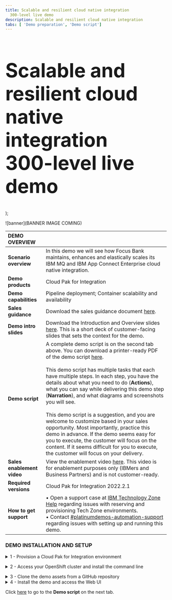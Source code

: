 ```yaml
---
title: Scalable and resilient cloud native integration
  300-level live demo
description: Scalable and resilient cloud native integration
tabs: [ 'Demo preparation', 'Demo script']
---
```


  <span>
    <h1 style="font-size:60px;">Scalable and resilient cloud native integration<br/> 300-level live demo</h1>
  </span>
);

![banner](BANNER IMAGE COMING)
<span id="place1"></span>

<span id="top"></span>

| DEMO OVERVIEW | |
| :---         | :--- |
| **Scenario overview** | In this demo we will see how Focus Bank maintains, enhances and elastically scales its IBM MQ and IBM App Connect Enterprise cloud native integration. |
| **Demo products** | Cloud Pak for Integration |
| **Demo capabilities** | Pipeline deployment; Container scalability and availability |
| **Sales guidance** | Download the sales guidance document <a href="DOC TO COME" target="_blank" rel="noreferrer">here</a>. |
| **Demo intro slides** | Download the Introduction and Overview slides <a href="https://ibm.box.com/s/quzwd2gvn7zbo9oo19xi1o05gtdlvmwj" target="_blank" rel="noreferrer">here</a>. This is a short deck of customer-facing slides that sets the context for the demo. |
| **Demo script** | A complete demo script is on the second tab above. You can download a printer-ready PDF of the demo script <a href="PDF TO COME" target="_blank" rel="noreferrer">here</a>.<br/><br/> This demo script has multiple tasks that each have multiple steps. In each step, you have the details about what you need to do (**Actions**), what you can say while delivering this demo step (**Narration**), and what diagrams and screenshots you will see.<br/><br/>This demo script is a suggestion, and you are welcome to customize based in your sales opportunity. Most importantly, practice this demo in advance. If the demo seems easy for you to execute, the customer will focus on the content. If it seems difficult for you to execute, the customer will focus on your delivery. |
| **Sales enablement video** | View the enablement video <a href="VIDEO TO COME" target="_blank" rel="noreferrer">here</a>. This video is for enablement purposes only (IBMers and Business Partners) and is not customer-ready. |
| **Required versions** | Cloud Pak for Integration 2022.2.1 |
| **How to get support** | • Open a support case at <a href="https://techzone.ibm.com/help" target="_blank" rel="noreferrer">IBM Technology Zone Help</a> regarding issues with reserving and provisioning Tech Zone environments.<br/>• Contact <a href="https://ibm-cloud.slack.com/archives/C0216F39ACU" target="_blank" rel="noreferrer">#platinumdemos-automation-support</a> regarding issues with setting up and running this demo. |

### **DEMO INSTALLATION AND SETUP**

<details>

<summary>1 - Provision a Cloud Pak for Integration environment</summary>

<br/>

To provision your Cloud Pak for Integration environment, follow these steps: <br/><br/>

1. To reserve a preinstalled Cloud Pak for Integration (CP4I) cluster on Red Hat OpenShift, go <a href="https://techzone.ibm.com/my/reservations/create/6430260cd7e2100017627406" target="_blank" rel="noreferrer">here</a>. Select if you prefer to make a reservation now or schedule for later. 
<br/><img src="images/prep-image001.png" width="800" />
<br/>

2. If you do not have a sales opportunity, select the purpose **Practice / Self-Education** (1) for a 3-day reservation (which can be extended to 8 days) and fill in the **Purpose description** (2).
<br/><img src="images/prep-image002.png" width="800" />
<br/>

3. Select the **Preferred Geography**.
<br/><img src="images/prep-image003.png" width="800" />
<br/>

4. Several additional fields will appear, the defaults can remain. Scroll down and click **Submit**.
<br/><img src="images/prep-image004.png" width="800" />
<br/>

5. You will receive several emails as the provisioning process continues. You should expect the final email to be sent after 2-3 hours. The final email should look similar to the following.
<br/><img src="images/prep-image005.png" width="800" />
<br/>

**[Go to top](#top)**

</details>

<span id="AccessOpenShift"></span>

<details>

<summary>2 - Access your OpenShift cluster and install the command line</summary>

<br/>

In this section, you access your OpenShift cluster and install the OpenShift command line tool. 

<br/>

1. Open the **PakInstaller Portal** link that was included in the final email.
<br/><img src="images/prep-image101.png" width="800" />
<br/>

2. Navigate to the **OpenShift Console** tab.
<br/><img src="images/prep-image102.png" width="800" />
<br/>

3. Scroll down and open the **OpenShift Web Console** link (1) using **kubeadmin** as the username and **password** (2) shown.
<br/><img src="images/prep-image103.png" width="800" />
<br/>

4. On the web console page, click **?** (1), and select **Command line tools** (2).
<br/><img src="images/prep-image104.png" width="800" />
<br/>

5. Follow the links to install the OpenShift Command Line Interface (CLI) for your Operating System.
<br/><img src="images/prep-image105.png" width="800" />
<br/>

6. To configure the command line on your machine, copy and run the **OC Login command**.
<br/><img src="images/prep-image106-1.png" width="800" />
<br/><img src="images/prep-image106-2.png" width="800" />

<br/>

You have successfully configured the Openshift command line on your machine.

<br/>

**[Go to top](#top)**

</details>

<span id="cloneGitHub"></span>

<details>

<summary>3 - Clone the demo assets from a GitHub repository</summary>

<br/>

To copy the repository you will need to have the Git CLI on your machine. If you don’t have it, follow the installation steps described in this page, based on your operating system.

<br/>

1. To download the scripts to run the demo, create a directory, and from there run the following command:

<br/>

```git clone https://github.com/IBM/platinum-demo-code-cloud-native-integration.git```

<br/>

2. Change to the new cloud-native-integration directory:

<br/>

```cd cloud-native-integration```

<br/>

**[Go to top](#top)**

</details>

<details>

<summary>4 - Install the demo and access the Web UI</summary>

<br/>

1. To deploy the demo run:

<br/>

```./deploy.sh```

<br/>

If you didn’t use CP4I as the project name, you can append your custom project name to the deploy command. For example:

<br/>

```deploy.sh custom-cp4i```

<br/>

2. The deployment will take approximately 10 minutes to install. To wait for the deployment to complete and receive the web console URL run the command:

<br/>

```./getURL.sh```

<br/>

If you didn’t use CP4I as the project name, you can append your custom project name to the getURL command. For example:

<br/>

```getURL.sh custom-cp4i```

<br/>

Your have completed the demo setup.

<br/>

**[Go to top](#top)**

</details>

Click [here](/300-integration-scalable-and-resilient-cloud-native-integration/demo-script) to go to the **Demo script** on the next tab.